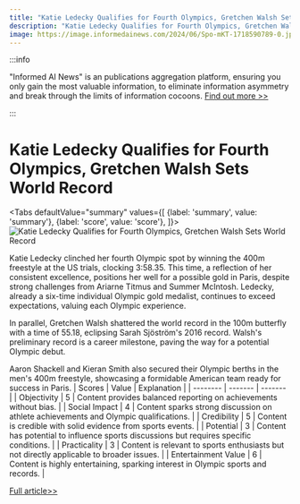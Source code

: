 ```yaml
---
title: "Katie Ledecky Qualifies for Fourth Olympics, Gretchen Walsh Sets World Record"
description: "Katie Ledecky Qualifies for Fourth Olympics, Gretchen Walsh Sets World Record"
image: https://image.informedainews.com/2024/06/Spo-mKT-1718590789-0.jpg
---
```



:::info

"Informed AI News" is an publications aggregation platform, ensuring you only gain the most valuable information, to eliminate information asymmetry and break through the limits of information cocoons.  [Find out more >>](/)

:::

# Katie Ledecky Qualifies for Fourth Olympics, Gretchen Walsh Sets World Record


<Tabs
	defaultValue="summary"
	values={[
	{label: 'summary', value: 'summary'},
	{label: 'score', value: 'score'},
]}>
<TabItem value="summary">
<img
  src="https://image.informedainews.com/2024/06/Spo-mKT-1718590789-0.jpg"
  alt="Katie Ledecky Qualifies for Fourth Olympics, Gretchen Walsh Sets World Record"
/>



Katie Ledecky clinched her fourth Olympic spot by winning the 400m freestyle at the US trials, clocking 3:58.35. This time, a reflection of her consistent excellence, positions her well for a possible gold in Paris, despite strong challenges from Ariarne Titmus and Summer McIntosh. Ledecky, already a six-time individual Olympic gold medalist, continues to exceed expectations, valuing each Olympic experience.

In parallel, Gretchen Walsh shattered the world record in the 100m butterfly with a time of 55.18, eclipsing Sarah Sjöström's 2016 record. Walsh's preliminary record is a career milestone, paving the way for a potential Olympic debut.

Aaron Shackell and Kieran Smith also secured their Olympic berths in the men's 400m freestyle, showcasing a formidable American team ready for success in Paris.
</TabItem>
<TabItem value="score">
	| Scores     | Value   | Explanation |
	| -------- | ------- | ------- |
	| Objectivity  | 5    | Content provides balanced reporting on achievements without bias.    |
	| Social Impact | 4     | Content sparks strong discussion on athlete achievements and Olympic qualifications.    |
	| Credibility    | 5    | Content is credible with solid evidence from sports events.    |
	| Potential    | 3    | Content has potential to influence sports discussions but requires specific conditions.    |
	| Practicality    | 3    | Content is relevant to sports enthusiasts but not directly applicable to broader issues.    |
	| Entertainment Value    | 6    | Content is highly entertaining, sparking interest in Olympic sports and records.    |
</TabItem>
</Tabs>

[Full article>>](https://www.theguardian.com/sport/article/2024/jun/16/katie-ledecky-gretchen-walsh-us-olympic-swim-trials)
